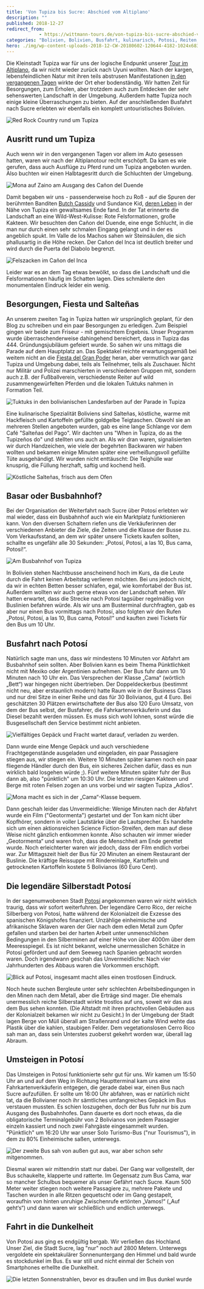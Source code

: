 ```yaml
---
title: 'Von Tupiza bis Sucre: Abschied vom Altiplano'
description: ""
published: 2018-12-27
redirect_from: 
            - https://wittmann-tours.de/von-tupiza-bis-sucre-abschied-vom-altiplano/
categories: "Bolivien, Bolivien, Busfahrt, kulinarisch, Potosi, Reiten, Sucre, Tupiza"
hero: ./img/wp-content-uploads-2018-12-CW-20180602-120644-4182-1024x683.jpg
---
```

Die Kleinstadt Tupiza war für uns der logische Endpunkt unserer [Tour im Altiplano](http://wittmann-tours.de/salar-de-uyuni-salz-soweit-das-auge-reicht), da wir nicht wieder zurück nach Uyuni wollten. Nach der kargen, lebensfeindlichen Natur mit ihren teils abstrusen Manifestationen [in den vergangenen Tagen](http://wittmann-tours.de/das-suedliche-altiplano-zwischen-uyuni-und-tupiza) wirkte der Ort eher bodenständig. Wir hatten Zeit für Besorgungen, zum Erholen, aber trotzdem auch zum Entdecken der sehr sehenswerten Landschaft in der Umgebung. Außerdem hatte Tupiza noch einige kleine Überraschungen zu bieten. Auf der anschließenden Busfahrt nach Sucre erlebten wir ebenfalls ein komplett untouristisches Bolivien.

![Red Rock Country rund um Tupiza](./img/wp-content-uploads-2018-12-CW-20180602-120644-4182-1024x683.jpg)

<!--more-->

## Ausritt rund um Tupiza

Auch wenn wir in den vergangenen Tagen vor allem im Auto gesessen hatten, waren wir nach der Altiplanotour recht erschöpft. Da kam es wie gerufen, dass auch Ausflüge zu Pferd rund um Tupiza angeboten wurden. Also buchten wir einen Halbtagesritt durch die Schluchten der Umgebung.

![Mona auf Zaino am Ausgang des Cañon del Duende](./img/wp-content-uploads-2018-12-CW-20180603-110518-2208-1024x683.jpg)

Damit begaben wir uns - passenderweise hoch zu Roß - auf die Spuren der berühmten Banditen [Butch Cassidy](https://de.wikipedia.org/wiki/Butch_Cassidy) und Sundance Kid, [deren Leben](https://de.wikipedia.org/wiki/Butch_Cassidy_und_Sundance_Kid) in der Nähe von Tupiza ein gewaltsames Ende fand. In der Tat erinnerte die Landschaft an eine Wild-West-Kulisse: Rote Felsformationen, große Kakteen. Wir besuchten den Cañon del Duende, eine enge Schlucht, in die man nur durch einen sehr schmalen Eingang gelangt und in der es angeblich spukt. Im Valle de los Machos sahen wir Steinsäulen, die sich phallusartig in die Höhe recken. Der Cañon del Inca ist deutlich breiter und wird durch die Puerta del Diabolo begrenzt.

![Felszacken im Cañon del Inca](./img/wp-content-uploads-2018-12-CW-20180603-123930-2242-1024x683.jpg)

Leider war es an dem Tag etwas bewölkt, so dass die Landschaft und die Felsformationen häufig im Schatten lagen. Dies schmälerte den monumentalen Eindruck leider ein wenig.

## Besorgungen, Fiesta und Salteñas

An unserem zweiten Tag in Tupiza hatten wir ursprünglich geplant, für den Blog zu schreiben und ein paar Besorgungen zu erledigen. Zum Beispiel gingen wir beide zum Friseur - mit gemischtem Ergebnis. Unser Programm wurde überraschenderweise dahingehend bereichert, dass in Tupiza das 444. Gründungsjubiläum gefeiert wurde. So sahen wir uns mittags die Parade auf dem Hauptplatz an. Das Spektakel reichte erwartungsgemäß bei weitem nicht an die [Fiesta del Gran Poder](http://wittmann-tours.de/la-paz-fiesta-del-gran-poder-und-mehr) heran, aber vermutlich war ganz Tupiza und Umgebung dabei, teils als Teilnehmer, teils als Zuschauer. Nicht nur Militär und Polizei marschierten in verschiedenen Gruppen mit, sondern auch z.B. der Fußballverein, verschiedenste Reiter auf wild zusammengewürfelten Pferden und die lokalen Tuktuks nahmen in Formation Teil.

![Tuktuks in den bolivianischen Landesfarben auf der Parade in Tupiza](./img/wp-content-uploads-2018-12-CW-20180604-090607-2286-1024x683.jpg)

Eine kulinarische Spezialität Boliviens sind Salteñas, köstliche, warme mit Hackfleisch und Kartoffeln gefüllte goldgelbe Teigtaschen. Obwohl sie an mehreren Stellen angeboten wurden, gab es eine lange Schlange vor dem Café "Salteñas del Pago". Wir dachten uns "When in Tupiza, do as the Tupizeños do" und stellten uns auch an. Als wir dran waren, signalisierten wir durch Handzeichen, wie viele der begehrten Backwaren wir haben wollten und bekamen einige Minuten später eine verheißungsvoll gefüllte Tüte ausgehändigt. Wir wurden nicht enttäuscht: Die Teighülle war knusprig, die Füllung herzhaft, saftig und kochend heiß.

![Köstliche Salteñas, frisch aus dem Ofen](./img/wp-content-uploads-2018-12-CW-20180603-081842-2154-1024x683.jpg)

## Basar oder Busbahnhof?

Bei der Organisation der Weiterfahrt nach Sucre über Potosí erlebten wir mal wieder, dass ein Busbahnhof auch wie ein Marktplatz funktionieren kann. Von den diversen Schaltern riefen uns die Verkäuferinnen der verschiedenen Anbieter die Ziele, die Zeiten und die Klasse der Busse zu. Vom Verkaufsstand, an dem wir später unsere Tickets kaufen sollten, schallte es ungefähr alle 30 Sekunden: „Potosí, Potosí, a las 10, Bus cama, Potosí!“.

![Am Busbahnhof von Tupiza](http://wittmann-tours.de/wp-content/uploads/2018/12/CW-20180605-075719-2328-1024x683.jpg)

In Bolivien stehen Nachtbusse anscheinend hoch im Kurs, da die Leute durch die Fahrt keinen Arbeitstag verlieren möchten. Bei uns jedoch nicht, da wir in echten Betten besser schlafen, egal, wie komfortabel der Bus ist. Außerdem wollten wir auch gerne etwas von der Landschaft sehen. Wir hatten erwartet, dass die Strecke nach Potosí tagsüber regelmäßig von Buslinien befahren würde. Als wir uns am Busterminal durchfragten, gab es aber nur einen Bus vormittags nach Potosí, also folgten wir den Rufen „Potosí, Potosí, a las 10, Bus cama, Potosí!“ und kauften zwei Tickets für den Bus um 10 Uhr.

## Busfahrt nach Potosí

Natürlich sagte man uns, dass wir mindestens 10 Minuten vor Abfahrt am Busbahnhof sein sollten. Aber Bolivien kann es beim Thema Pünktlichkeit nicht mit Mexiko oder Argentinien aufnehmen. Der Bus fuhr dann um 10 Minuten nach 10 Uhr ein. Das Versprechen der Klasse „Cama“ (wörtlich „Bett“) war hingegen nicht übertrieben. Der Doppeldeckerbus (bestimmt nicht neu, aber erstaunlich modern) hatte Raum wie in der Business Class und nur drei Sitze in einer Reihe und das für 30 Bolivianos, gut 4 Euro. Bei geschätzten 30 Plätzen erwirtschaftete der Bus also 120 Euro Umsatz, von dem der Bus selbst, der Busfahrer, die Fahrkartenverkäuferin und das Diesel bezahlt werden müssen. Es muss sich wohl lohnen, sonst würde die Busgesellschaft den Service bestimmt nicht anbieten.

![Vielfältiges Gepäck und Fracht wartet darauf, verladen zu werden.](http://wittmann-tours.de/wp-content/uploads/2018/12/CW-20180605-075530-2325-1024x683.jpg)

Dann wurde eine Menge Gepäck und auch verschiedene Frachtgegenstände ausgeladen und eingeladen, ein paar Passagiere stiegen aus, wir stiegen ein. Weitere 10 Minuten später kamen noch ein paar fliegende Händler durch den Bus, ein sicheres Zeichen dafür, dass es nun wirklich bald losgehen würde ;). Fünf weitere Minuten später fuhr der Bus dann ab, also "pünktlich" um 10:30 Uhr. Die letzten riesigen Kakteen und Berge mit roten Felsen zogen an uns vorbei und wir sagten Tupiza „Adios“.

![Mona macht es sich in der „Cama“-Klasse bequem.](http://wittmann-tours.de/wp-content/uploads/2018/12/CW-20180605-083934-2332-1024x683.jpg)

Dann geschah leider das Unvermeidliche: Wenige Minuten nach der Abfahrt wurde ein Film ("Geotormenta") gestartet und der Ton kam nicht über Kopfhörer, sondern in voller Lautstärke über die Lautsprecher. Es handelte sich um einen aktionsreichen Science Fiction-Streifen, dem man auf diese Weise nicht gänzlich entkommen konnte. Also schauten wir immer wieder „Geotormenta“ und waren froh, dass die Menschheit am Ende gerettet wurde. Noch erleichterter waren wir jedoch, dass der Film endlich vorbei war. Zur Mittagszeit hielt der Bus für 20 Minuten an einem Restaurant der Buslinie. Die kräftige Reissuppe mit Rindereinlage, Kartoffeln und getrockneten Kartoffeln kostete 5 Bolivianos (60 Euro Cent).

## Die legendäre Silberstadt Potosí

In der sagenumwobenen Stadt [Potosí](https://de.wikipedia.org/wiki/Potos%C3%AD) angekommen waren wir nicht wirklich traurig, dass wir sofort weiterfuhren. Der legendäre Cerro Rico, der reiche Silberberg von Potosí, hatte während der Kolonialzeit die Exzesse des spanischen Königshofes finanziert. Unzählige einheimische und afrikanische Sklaven waren der Gier nach dem edlen Metall zum Opfer gefallen und starben bei der harten Arbeit unter unmenschlichen Bedingungen in den Silberminen auf einer Höhe von über 4000m über dem Meeresspiegel. Es ist nicht bekannt, welche unermesslichen Schätze in Potosí gefördert und auf dem Seeweg nach Spanien gebracht worden waren. Doch irgendwann geschah das Unvermeidliche: Nach vier Jahrhunderten des Abbaus waren die Vorkommen erschöpft.

![Blick auf Potosí, insgesamt macht alles einen trostlosen Eindruck.](http://wittmann-tours.de/wp-content/uploads/2018/12/CW-20180605-143639-2345-1024x683.jpg)

Noch heute suchen Bergleute unter sehr schlechten Arbeitsbedingungen in den Minen nach dem Metall, aber die Erträge sind mager. Die ehemals unermesslich reiche Silberstadt wirkte trostlos auf uns, soweit wir das aus dem Bus sehen konnten. (Die Altstadt mit ihren prachtvollen Gebäuden aus der Kolonialzeit bekamen wir nicht zu Gesicht.) In der Umgebung der Stadt lagen Berge von Müll überall am Straßenrand und der kalte Wind wehte das Plastik über die kahlen, staubigen Felder. Dem vegetationslosen Cerro Rico sah man an, dass sein Unterstes zuoberst gekehrt worden war, überall lag Abraum.

## Umsteigen in Potosí

Das Umsteigen in Potosí funktionierte sehr gut für uns. Wir kamen um 15:50 Uhr an und auf dem Weg in Richtung Hauptterminal kam uns eine Fahrkartenverkäuferin entgegen, die gerade dabei war, einen Bus nach Sucre aufzufüllen. Er sollte um 16:00 Uhr abfahren, was er natürlich nicht tat, da die Bolivianer noch ihr sämtliches umfangreiches Gepäck im Bus verstauen mussten. Es schien loszugehen, doch der Bus fuhr nur bis zum Ausgang des Busbahnhofes. Dann dauerte es dort noch etwas, da die obligatorische Terminalgebühr von 2 Bolivianos von jedem Passagier einzeln kassiert und noch zwei Fahrgäste eingesammelt wurden. "Pünktlich" um 16:20 Uhr war unser Solo Turismo-Bus ("nur Tourismus"), in dem zu 80% Einheimische saßen, unterwegs.

![Der zweite Bus sah von außen gut aus, war aber schon sehr mitgenommen.](http://wittmann-tours.de/wp-content/uploads/2018/12/CW-20180605-140142-2336-1024x683.jpg)

Diesmal waren wir mittendrin statt nur dabei. Der Gang war vollgestellt, der Bus schaukelte, klapperte und ratterte. Im Gegensatz zum Bus Cama, war so mancher Schulbus bequemer als unser Gefährt nach Sucre. Kaum 500 Meter weiter stiegen noch weitere Passagiere zu, mehrere Pakete und Taschen wurden in alle Ritzen gequetscht oder im Gang gestapelt, woraufhin von hinten unruhige Zwischenrufe ertönten „Vamos!“ („Auf geht‘s“) und dann waren wir schließlich und endlich unterwegs.

## Fahrt in die Dunkelheit

Von Potosí aus ging es endgültig bergab. Wir verließen das Hochland. Unser Ziel, die Stadt Sucre, lag "nur" noch auf 2800 Metern. Unterwegs vergoldete ein spektakulärer Sonnenuntergang den Himmel und bald wurde es stockdunkel im Bus. Es war still und nicht einmal der Schein von Smartphones erhellte die Dunkelheit.

![Die letzten Sonnenstrahlen, bevor es draußen und im Bus dunkel wurde](http://wittmann-tours.de/wp-content/uploads/2018/12/CW-20180605-154311-2349-1024x683.jpg)
